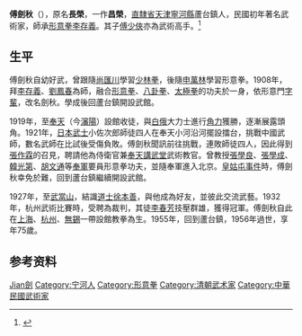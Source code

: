 '''傅劍秋'''（{{bd|1880年||1956年|}}），原名'''長榮'''，一作'''昌榮'''，[[直隸省|直隸省]][[天津|天津]][[寧河縣|寧河縣]]蘆台鎮人，民國初年著名武術家，師承[[形意拳|形意拳]][[李存義_(清朝)|李存義]]。其子[[傅少俠|傅少俠]]亦為武術高手。<ref>{{Cite web|title=爱国武术大师傅剑秋|url=http://fushixingyi.com/Article_Print.asp?ArticleID=523|accessdate=2019-08-22|work=fushixingyi.com}}</ref>

== 生平 ==
傅劍秋自幼好武，曾跟隨[[尚匯川|尚匯川]]學習[[少林拳|少林拳]]，後隨[[申萬林|申萬林]]學習形意拳。1908年，拜[[李存義_(清朝)|李存義]]、[[劉鳳春|劉鳳春]]為師，融合[[形意拳|形意拳]]、[[八卦拳|八卦拳]]、[[太極拳|太極拳]]的功夫於一身，依形意門[[字輩|字輩]]，改名劍秋。學成後回蘆台鎮開設武館。

1919年，至[[奉天|奉天]]（今[[瀋陽|瀋陽]]）設館收徒，與[[白俄|白俄]]大力士進行[[角力|角力]]獲勝，逐漸展露頭角。1921年，[[日本武士|日本武士]]小佐次郎師徒四人在奉天小河沿河擺設擂台，挑戰中國武師，數名武師在比試後受傷負敗。傅劍秋聞訊前往挑戰，連敗師徒四人，因此得到[[張作霖|張作霖]]的召見，聘請他為侍衛官兼[[奉天講武堂|奉天講武堂]]武術教官。曾教授[[張學良|張學良]]、[[張學成|張學成]]、[[韓光第|韓光第]]、[[胡文通|胡文通]]等[[奉軍|奉軍]]要員形意拳功夫，並隨奉軍進入北京。[[皇姑屯事件|皇姑屯事件]]時，傅劍秋幸免於難，回到蘆台鎮繼續開設武館。

1927年，至[[武當山|武當山]]，結識[[道士|道士]][[徐本善|徐本善]]，與他成為好友，並彼此交流武藝。1932年，杭州武術比賽時，受聘為裁判，其徒[[李春芳|李春芳]]技壓群雄，獲得冠軍。傅劍秋自此在[[上海|上海]]、[[杭州|杭州]]、[[無錫|無錫]]一帶設館教拳為生。1955年，回到蘆台鎮，1956年過世，享年75歲。

== 参考资料 ==
{{reflist}}

{{Authority control}}
{{DEFAULTSORT:Fu傅}}
[[Category:傅姓|Jian劍]]
[[Category:宁河人|Category:宁河人]]
[[Category:形意拳|Category:形意拳]]
[[Category:清朝武术家|Category:清朝武术家]]
[[Category:中華民國武術家|Category:中華民國武術家]]